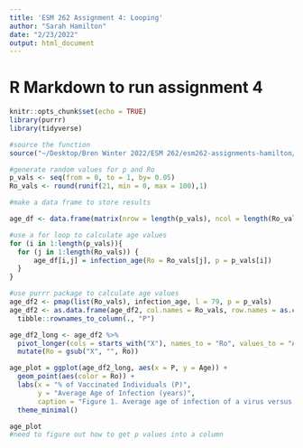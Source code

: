 ```yaml
---
title: 'ESM 262 Assignment 4: Looping'
author: "Sarah Hamilton"
date: "2/23/2022"
output: html_document
---
```


# R Markdown to run assignment 4

```r
knitr::opts_chunk$set(echo = TRUE)
library(purrr)
library(tidyverse)
```

```r
#source the function
source("~/Desktop/Bren Winter 2022/ESM 262/esm262-assignments-hamilton/R/infection_age.R")

#generate random values for p and Ro 
p_vals <- seq(from = 0, to = 1, by= 0.05)
Ro_vals <- round(runif(21, min = 0, max = 100),1)

#make a data frame to store results 

age_df <- data.frame(matrix(nrow = length(p_vals), ncol = length(Ro_vals)))

#use a for loop to calculate age values
for (i in 1:length(p_vals)){
  for (j in 1:length(Ro_vals)) {
      age_df[i,j] = infection_age(Ro = Ro_vals[j], p = p_vals[i])
  }
}

#use purrr package to calculate age values
age_df2 <- pmap(list(Ro_vals), infection_age, l = 79, p = p_vals)
age_df2 <- as.data.frame(age_df2, col.names = Ro_vals, row.names = as.character(p_vals)) %>%
  tibble::rownames_to_column(., "P")

age_df2_long <- age_df2 %>%
  pivot_longer(cols = starts_with("X"), names_to = "Ro", values_to = "Age") %>%
  mutate(Ro = gsub("X", "", Ro))

age_plot = ggplot(age_df2_long, aes(x = P, y = Age)) +
  geom_point(aes(color = Ro)) +
  labs(x = "% of Vaccinated Individuals (P)",
       y = "Average Age of Infection (years)",
       caption = "Figure 1. Average age of infection of a virus versus the percentage of vaccinated individuals (P).") +
  theme_minimal()

age_plot
#need to figure out how to get p values into a column 
```














